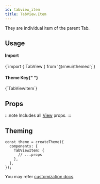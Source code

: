 ```yaml
---
id: tabview_item
title: TabView.Item
---
```



<IconsStyle />

They are individual item of the parent Tab.

## Usage

<div class="row inline-flex-center">
  <div class="col col--3">
    <h4>Import</h4>
  </div>
  <div class="col col--9">
    <CodeBlock>{`import { TabView } from '@rneui/themed';`}</CodeBlock>
  </div>
  <div class="col col--3">
    <h4>
      Theme Key{" "}
      <a href="#theming">
        <BiInfoCircle />
      </a>
    </h4>
  </div>
  <div class="col col--9">
    <CodeBlock>{`TabViewItem`}</CodeBlock>
  </div>
</div>

## Props

:::note
Includes all [View](https://reactnative.dev/docs/view#props) props.
:::

## Theming

```tsx
const theme = createTheme({
  components: {
    TabViewItem: {
      // ...props
    },
  },
});
```

You may refer [customization docs](../customizing#theme)
